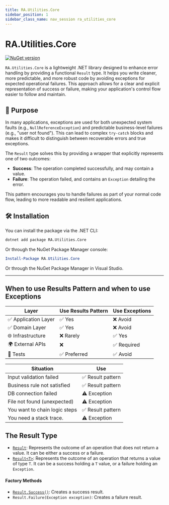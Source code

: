 ```yaml
---
title: RA.Utilities.Core
sidebar_position: 1
sidebar_class_name: nav_session ra_utilities_core
---
```



<p align="center">
<LogoSvg width={'12rem'} height={'12rem'} />
</p>


# RA.Utilities.Core

[![NuGet version](https://img.shields.io/nuget/v/RA.Utilities.Core.svg)](https://www.nuget.org/packages/RA.Utilities.Core/)

`RA.Utilities.Core` is a lightweight .NET library designed to enhance error handling by providing a functional `Result` type.
It helps you write cleaner, more predictable, and more robust code by avoiding exceptions for expected operational failures.
This approach allows for a clear and explicit representation of success or failure, making your application's control flow easier to follow and maintain.

## 🎯 Purpose

In many applications, exceptions are used for both unexpected system faults (e.g., `NullReferenceException`) and predictable business-level failures (e.g., "user not found").
This can lead to complex `try-catch` blocks and makes it difficult to distinguish between recoverable errors and true exceptions.

The `Result` type solves this by providing a wrapper that explicitly represents one of two outcomes:

- **Success**: The operation completed successfully, and may contain a value.
- **Failure**: The operation failed, and contains an `Exception` detailing the error.

This pattern encourages you to handle failures as part of your normal code flow, leading to more readable and resilient applications.

## 🛠️ Installation

You can install the package via the .NET CLI:

```bash
dotnet add package RA.Utilities.Core
```

Or through the NuGet Package Manager console:

```powershell
Install-Package RA.Utilities.Core
```

Or through the NuGet Package Manager in Visual Studio.

---

## When to use Results Pattern and when to use Exceptions 

| Layer	               | Use Results Pattern | Use Exceptions |
| -------------------- | ------------------- | -------------- |
| ✅ Application Layer | ✅ Yes              | ❌ Avoid       |
| ✅ Domain Layer      | ✅ Yes              | ❌ Avoid       |
| 🌐 Infrastructure    | ❌ Rarely           | ✅ Yes         |
| 🌍 External APIs     | ❌                  | ✅ Required    |
| 🧪 Tests             | ✅ Preferred        | ✅ Avoid       |

| Situation	                    | Use               |
| ----------------------------- | ----------------- |
| Input validation failed       | ✅ Result pattern |
| Business rule not satisfied   | ✅ Result pattern |
| DB connection failed          | ⚠️ Exception      |
| File not found (unexpected)   | ⚠️ Exception      |
| You want to chain logic steps | ✅ Result pattern |
| You need a stack trace.       | ⚠️ Exception      |

## The Result Type

- [`Result`](./Results.md#result-class): Represents the outcome of an operation that does not return a value.
It can be either a success or a failure.
- [`Result<T>`](./Results.md#resulttresult-class): Represents the outcome of an operation that returns a value of type `T`.
It can be a success holding a `T` value, or a failure holding an `Exception`.

#### Factory Methods

- [`Result.Success()`](./Results.md): Creates a success result.
- `Result.Failure(Exception exception)`: Creates a failure result.

<br />
<br />

<DocCardList />